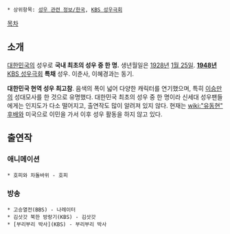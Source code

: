  * 상위항목: [[성우 관련 정보/한국]], [[KBS 성우극회]]

[[목차]]
== 소개 ==
[[대한민국]]의 성우로 '''국내 최초의 성우 중 한 명.''' 생년월일은 [[1928년]] [[1월 25일]]. '''[[1948년]]''' [[KBS 성우극회]] '''특채''' 성우. 이춘사, 이혜경과는 동기. 

'''대한민국 현역 성우 최고참'''. 음색의 폭이 넓어 다양한 캐릭터를 연기했으며, 특히 [[이승만]]의 성대모사를 한 것으로 유명했다. 대한민국 최초의 성우 중 한 명이라 신세대 성우팬들에게는 인지도가 다소 떨어지고, 출연작도 많이 알려져 있지 않다. 현재는 [[wiki:"유동현" 후배]]와 미국으로 이민을 가서 이후 성우 활동을 하지 않고 있다.

== 출연작 ==
=== 애니메이션 ===
 * 호피와 차돌바위 - 호피

=== 방송 ===
 * 고승열전(BBS) - 나레이터
 * 김삿갓 북한 방랑기(KBS) - 김삿갓
 * [부리부리 박사](KBS) - 부리부리 박사

